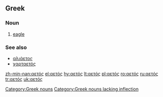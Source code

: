 ==Greek==

===Noun===
{{el-noun|m|aetós||}}

# [[eagle]]

===See also===
* [[αλιάετος]] <!-- fixed -->
* [[χαρταετός]] <!-- this is OK -->

[[Category:Greek nouns]]
[[Category:Greek nouns lacking inflection]]

[[zh-min-nan:αετός]]
[[el:αετός]]
[[hy:αετός]]
[[lt:αετός]]
[[pl:αετός]]
[[ro:αετός]]
[[ru:αετός]]
[[tr:αετός]]
[[uk:αετός]]